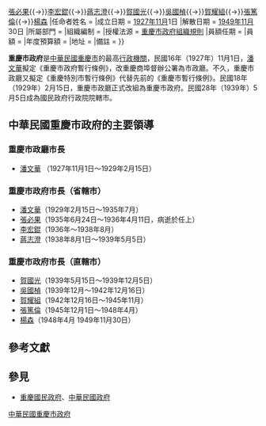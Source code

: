 {{Otheruses|other=重慶最高行政當局史|重慶市政府 (消歧義)}}
{{中華民國政府部門基礎資訊
|部門名稱       = 重慶市政府
|外文名稱       = 
|外文語言       = 
|部門標誌       = 
|代表圖像       = 
|代表圖像名稱   = 
|所屬國家       = {{ROC-1928}}
|首長職銜       = [[重慶市市長列表|市長]]
|首長姓名       = [[潘文華|潘文華]]{{→}}[[張必果|張必果]]{{→}}[[李宏錕|李宏錕]]{{→}}[[蔣志澄|蔣志澄]]{{→}}[[賀國光|賀國光]]{{→}}[[吳國楨|吳國楨]]{{→}}[[賀耀組|賀耀組]]{{→}}[[張篤倫|張篤倫]]{{→}}[[楊森|楊森]]
|任命者姓名     = 
|成立日期       = [[1927年11月|1927年11月]]1日
|解散日期       = [[1949年11月|1949年11月]]30日
|所屬部門       = 
|組織編制       = 
|授權法源       = [[s:重慶市政府組織規則|重慶市政府組織規則]]
|員額任期       = 
|員額           = 
|年度預算額     = 
|地址           = 
|備註           = 
}}

'''重慶市政府'''是[[中華民國|中華民國]][[重慶市_(中華民國)|重慶市]]的最高[[行政機關|行政機關]]，民國16年（1927年）11月1日，[[潘文華|潘文華]]擬定《重慶市政府暫行條例》，改重慶商埠督辦公署為市政廳。不久，重慶市政廳又擬定《重慶特別市暫行條例》代替先前的《重慶市暫行條例》。民國18年（1929年）2月15日，重慶市政廳正式改組為重慶市政府。民國28年（1939年）5月5日成為國民政府行政院院轄市。

== 中華民國重慶市政府的主要領導 ==
=== 重慶市政廳市長 ===
*[[潘文華|潘文華]] （1927年11月1日～1929年2月15日）

=== 重慶市政府市長（省轄市） ===
*[[潘文華|潘文華]]（1929年2月15日～1935年7月）
*[[張必果|張必果]]（1935年6月24日～1936年4月11日，病逝於任上）
*[[李宏錕|李宏錕]]（1936年～1938年8月）
*[[蔣志澄|蔣志澄]]（1938年8月1日～1939年5月5日）

=== 重慶市政府市長（直轄市） ===
*[[賀國光|賀國光]]（1939年5月15日～1939年12月5日）
*[[吳國楨|吳國楨]]（1939年12月～1942年12月16日）
*[[賀耀組|賀耀組]]（1942年12月16日～1945年11月）
*[[張篤倫|張篤倫]]（1945年12月1日～1948年4月）
*[[楊森|楊森]]（1948年4月 	1949年11月30日）

==參考文獻==
{{Reflist}}

==參見==
*[[重慶國民政府|重慶國民政府]]、[[中華民國政府|中華民國政府]]

{{serial|先前機關|[[南京國民政府|南京國民政府]]<br />[[重慶市政廳|重慶市政廳]]|[[重慶市政府_(消歧義)|重慶市]][[最高行政機關|最高行政機關]]<br />(1929年2月至1949年11月)|後繼機關|[[中華人民共和國|中華人民共和國]]<br />[[重慶市軍事管制委員會|重慶市軍事管制委員會]]}}
{{中華民國大陸時期省政府}}
{{重慶市市長}}

[[Category:中華民國重慶市政府|]]